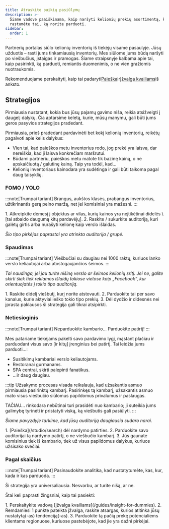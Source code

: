 ```yaml
---
title: Atraskite puikių pasiūlymų
description: >-
  Šiame vadove paaiškinama, kaip naršyti kelionių prekių asortimentą, kad
  rastumėte tai, ką norite parduoti.
sidebar:
  order: 1
---
```


Partnerių portalas siūlo kelionių inventorių iš tiekėjų visame pasaulyje. Jūsų užduotis – rasti jums tinkamiausią inventorių. Mes siūlome jums būdą naršyti po viešbučius, įstaigas ir pramogas. Šiame straipsnyje kalbama apie tai, kaip pasirinkti, ką parduoti, remiantis duomenimis, o ne vien gražiomis nuotraukomis.

Rekomenduojame perskaityti, kaip tai padaryti[Paieška](/studio/search)ir[Įžvalga kvailiams](/guides/insight-for-dummies)iš anksto.

## Strategijos

Pirmiausia nustatant, kokia bus jūsų pajamų gavimo niša, reikia atsižvelgti į daugelį dalykų. Čia aptarsime keletą, kurie, mūsų manymu, gali būti jums geros pasyvios strategijos pradedant.

Pirmiausia, prieš pradedant pardavinėti bet kokį kelionių inventorių, reikėtų pagalvoti apie kelis dalykus:

* Vien tai, kad paieškos metu inventorius rodo, jog prekė yra laisva, dar nereiškia, kad ji laisva konkrečiam maršrutui.
* Būdami partneriu, paieškos metu matote tik bazinę kainą, o ne apskaičiuotą / galutinę kainą. Taip yra todėl, kad...
* Kelionių inventoriaus kainodara yra sudėtinga ir gali būti taikoma pagal daug taisyklių.

### FOMO / YOLO

:::note\[Trumpai tariant]
Brangus, aukštos klasės, prabangus inventorius, užtikrinantis gerą pelno maržą, net jei komisiniai yra mažesni.
:::

<Steps>
  1. Atkreipkite dėmesį į objektus ar vilas, kurių kainos yra neįtikėtinai didelės \[tai atbaido daugumą kitų pardavėjų].
  2. Raskite / sukurkite auditoriją, kuri galėtų girtis arba nurašyti kelionę kaip verslo išlaidas.
</Steps>


*Šio tipo pirkėjas paprastai yra atrinkta auditorija / grupė.*

### Spaudimas

:::note\[Trumpai tariant]
Viešbučiai su daugiau nei 1000 raktų, kuriuos lanko verslo keliautojai arba atostogaujančios šeimos.
:::

*Tai naudinga, jei jau turite nišinę verslo ar šeimos kelionių sritį. Jei ne, galite skirti šiek tiek reklamos išlaidų tokiose vietose kaip „Facebook“, kur orientuojatės į tokio tipo auditoriją.*

<Steps>
  1. Raskite didelį viešbutį, kurį norite atstovauti.
  2. Parduokite tai per savo kanalus, kurie aktyviai ieško tokio tipo prekių.
  3. Dėl dydžio ir didesnės nei įprasta paklausos ši strategija gali tikrai atsipirkti.
</Steps>


### Netiesioginis

:::note\[Trumpai tariant]
Neparduokite kambario... Parduokite patirtį!
:::

Mes patariame tiekėjams pakelti savo pardavimo lygį, mąstant plačiau ir parduodant visus savo \[ir kitų] įrenginius bei patirtį. Tai leidžia jums parduoti...:

* Susitikimų kambariai verslo keliautojams.
* Restoranai gurmanams.
* SPA centrai, skirti palepinti fanatikus.
* ...ir daug daugiau.

:::tip
Užsakymo procesas visada reikalauja, kad užsakantis asmuo pirmiausia pasirinktų kambarį. Pasirinkęs tą kambarį, užsakantis asmuo mato visus viešbučio siūlomus papildomus privalumus ir paslaugas.

TAČIAU... rinkodara nebūtinai turi prasidėti nuo kambario; ji suteikia jums galimybę tyrinėti ir pristatyti viską, ką viešbutis gali pasiūlyti.
:::

*Šiame pavyzdyje tarkime, kad jūsų auditoriją daugiausia sudaro narai.*

<Steps>
  1. [Paieška](/studio/search) dėl nardymo patirties.
  2. Parduokite savo auditorijai tą nardymo patirtį, o ne viešbučio kambarį.
  3. Jūs gaunate komisinius tiek iš kambario, tiek už visus papildomus dalykus, kuriuos užsisako svečiai.
</Steps>


### Pagal skaičius

:::note\[Trumpai tariant]
Pasinaudokite analitika, kad nustatytumėte, kas, kur, kada ir kas parduoda.
:::

Ši strategija yra universaliausia. Nesvarbu, ar turite nišą, ar ne.

Štai keli paprasti žingsniai, kaip tai pasiekti:

<Steps>
  1. Perskaitykite vadovą [Įžvalga kvailiams](/guides/insight-for-dummies).
  2. Remdamiesi 1 punkte pateikta įžvalga, raskite atsargas, kurios atitinka jūsų nustatytą(-as) tendenciją(-as).
  3. Parduokite tą pačią prekę potencialiems klientams regionuose, kuriuose pastebėjote, kad jie yra dažni pirkėjai.
</Steps>

